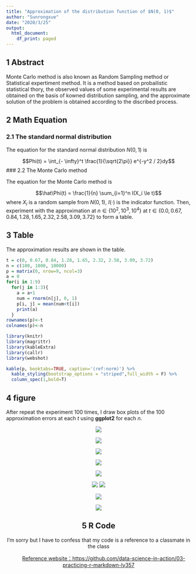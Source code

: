 ```yaml
---
title: "Approximation of the distribution function of $N(0, 1)$"
author: "Sunrongxue"
date: "2020/3/25"
output:
  html_document:
    df_print: paged
---
```


## 1 **Abstract**

Monte Carlo method is also known as Random Sampling method or Statistical expertiment method. It is a method based on probailistic statistical thory, the observed values of some experimental results are obtained on the basis of kowned distribution sampling, and the approximate solution of the problem is obtained according to the discribed process.


## 2  **Math Equation**

### 2.1 The standard normal distribution

The equation for the standard normal distribution $N(0, 1)$ is 

$$Phi(t) = \int_{- \infty}^t \frac{1}{\sqrt{2\pi}} e^{-y^2 / 2}dy$$
### 2.2 The Monte Carlo method

The equation for the Monte Carlo method is 

$$\hat\Phi(t) = \frac{1}{n} \sum_{i=1}^n I(X_i \le t)$$
where $X_i$ is a random sample from $N(0, 1)$, $I(\cdot)$ is the indicator function.
Then, experiment with the approximation at $n \in \{10^2, 10^3, 10^4\}$ at $t \in \{0.0, 0.67, 0.84, 1.28, 1.65, 2.32, 2.58, 3.09, 3.72\}$ to form a table.


## 3  **Table**

The approximation results are shown in the table.

```r
t = c(0, 0.67, 0.84, 1.28, 1.65, 2.32, 2.58, 3.09, 3.72)
n = c(100, 1000, 10000)
p = matrix(0, nrow=9, ncol=3)
a = 0
for(i in 1:9)
  for(j in 1:3){
    a = a+1
    num = rnorm(n[j], 0, 1)
    p[i, j] = mean(num<t[i])
    print(a)
  }
rownames(p)<-t
colnames(p)<-n

library(knitr)
library(magrittr)
library(kableExtra)
library(callr)
library(webshot)

kable(p, booktabs=TRUE, caption='(ref:norm)') %>% 
  kable_styling(bootstrap_options = "striped",full_width = F) %>% 
  column_spec(1,bold=T)
```


## 4  **figure**

After repeat the experiment 100 times, I draw box plots of the 100 approximation errors at each $t$ using **ggplot2** for each $n$. 

<div align=center>
![](D:\360Downloads\Git\RMarkdown\boxplot\boxplot1.png)

![](D:\360Downloads\Git\RMarkdown\boxplot\boxplot2.png)

![](D:\360Downloads\Git\RMarkdown\boxplot\boxplot3.png)

![](D:\360Downloads\Git\RMarkdown\boxplot\boxplot4.png)


![](D:\360Downloads\Git\RMarkdown\boxplot\boxplot5.png)


![](D:\360Downloads\Git\RMarkdown\boxplot\boxplot6.png)
![](D:\360Downloads\Git\RMarkdown\boxplot\boxplot7.png)

![](D:\360Downloads\Git\RMarkdown\boxplot\boxplot8.png)

![](D:\360Downloads\Git\RMarkdown\boxplot\boxplot9.png)


## 5  **R Code**

I'm sorry but I have to confess that my code is a reference to a classmate in the class

&emsp;&emsp;[Reference website：https://github.com/data-science-in-action/03-practicing-r-markdown-ly357](https://github.com/data-science-in-action/03-practicing-r-markdown-ly357)

